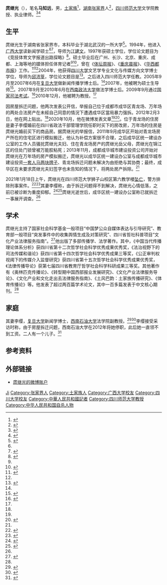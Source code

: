 {{Infobox person
| name = 庹继光
| image = 庹继光2011.jpg
| image_size = 270px
| birth_date = 1971年6月<ref>{{Cite news |url=http://spzx.sicnu.edu.cn/p/0/?StId=st_app_news_i_x636295967916230468 |title=文学院 |date=2017-05-05 |work=四川省高校师资培训中心 |accessdate=2021-01-18 |archive-date=2021-01-19 |archive-url=https://web.archive.org/web/20210119115629/http://spzx.sicnu.edu.cn/p/0/?StId=st_app_news_i_x636295967916230468 |dead-url=no }}</ref>
| birth_place = {{CHN}}[[湖南省|湖南省]][[张家界市|张家界市]]
| death_date = {{Death date and age|2021|1|18|1971|6}}
| death_place = {{CHN}}[[四川省|四川省]][[成都市|成都市]][[锦江区|锦江区]]
| death_cause = 坠楼
| nationality = {{PRC}}
| education = 博士
| job = 大学教师、律师
}}
'''庹继光'''（{{Bd|1971年|6月|2021年|1月18日|catIdx=Tuo}}），笔名'''马知远'''，男，[[土家族|土家族]]<ref>{{Cite web |title=庹继光：西部文化产业发展中的要素禀赋应用 |url=http://www.qhass.org/Page/ArtDis.aspx?id=7385 |accessdate=2021-01-19 |date=2015-01-14 |publisher=青海省社会科学院 |archive-date=2021-01-19 |archive-url=https://web.archive.org/web/20210119115634/http://www.qhass.org/Page/ArtDis.aspx?id=7385 |dead-url=no }}</ref>，[[湖南省|湖南]][[张家界市|张家界]]人<ref>{{cite journal |author1=庹继光 |author2=蹇莉 |title=社会楷模“网红化”传播现象辨析 |journal=编辑之友 |date=2018 |issue=8 |pages=71 |doi=10.13786/j.cnki.cn14-1066/g2.2018.8.014}}</ref>，[[四川师范大学|四川师范大学]]文学院教授、执业律师。<ref>{{Cite web|title=四川师范大学一教授坠楼身亡，生前曾为拆迁问题举报某官员|url=https://tech.sina.com.cn/roll/2021-01-18/doc-ikftpnnx8913339.shtml|date=2021-01-18|accessdate=2021-01-18|work=澎湃新闻|via=新浪|archive-date=2021-01-18|archive-url=https://web.archive.org/web/20210118141240/https://tech.sina.com.cn/roll/2021-01-18/doc-ikftpnnx8913339.shtml}}</ref><ref name="sicnu">{{Cite web|title=庹继光简介|url=http://mmc.sicnu.edu.cn/p/0/?StId=st_app_news_i_x636346791724560546|accessdate=2021-01-18|work=四川师范大学影视与传媒学院|archive-date=2021-01-18|archive-url=https://web.archive.org/web/20210118100948/http://mmc.sicnu.edu.cn/p/0/?StId=st_app_news_i_x636346791724560546|dead-url=no}}</ref>

== 生平 ==
庹继光生于湖南省张家界市，本科毕业于湖北武汉的一所大学<ref name="bookschina">{{Cite web |title=《奥林匹克传播论》 |url=http://www.bookschina.com/2491637.htm |accessdate=2021-01-19 |publisher=中国图书网 |archive-date=2021-01-19 |archive-url=https://web.archive.org/web/20210119115626/http://www.bookschina.com/2491637.htm |dead-url=no }}</ref>。1994年，他进入[[广西大学|广西大学]]读新闻学硕士<ref name="bookschina" /><ref name="xwcb">{{Cite web |title=1985级-2000级新闻学研究生 |url=https://xwcb.gxu.edu.cn/info/1123/2995.htm |accessdate=2021-01-19 |date=2018-12-08 |publisher=广西大学新闻传播学院 |archive-date=2020-08-12 |archive-url=https://web.archive.org/web/20200812064305/https://xwcb.gxu.edu.cn/info/1123/2995.htm |dead-url=no }}</ref>，导师为[[江建文|江建文]]，1997年获硕士学位，学位论文题目为《竞技体育文字报道出路探略》<ref>{{Cite web |title=竞技体育文字报道出路探略 |url=http://d.wanfangdata.com.cn/thesis/ChJUaGVzaXNOZXdTMjAyMDEwMjgSB1kzMDU3OTUaCHFvZWNqYjEx |accessdate=2021-01-19 |date=2013-12-24 |publisher=万方数据 |archive-date=2021-01-19 |archive-url=https://web.archive.org/web/20210119115629/http://d.wanfangdata.com.cn/thesis/ChJUaGVzaXNOZXdTMjAyMDEwMjgSB1kzMDU3OTUaCHFvZWNqYjEx |dead-url=no }}</ref>。硕士毕业后在广州、长沙、北京、重庆、成都、上海等地的媒体担任体育记者<ref name="bookschina" /><ref>{{cite journal |title=书讯：庹继光教授《奥林匹克传播论》出版 |journal=四川师范大学学报（社会科学版） |date=2007-11 |volume=34 |issue=6 |page=127 |url=https://wkxb.sicnu.edu.cn/ArticlePublished/t-1223.aspx |access-date=2021-01-18 |archive-date=2021-01-19 |archive-url=https://web.archive.org/web/20210119115631/https://wkxb.sicnu.edu.cn/ArticlePublished/t-1223.aspx |dead-url=no }}</ref>，曾在《[[体坛周报|体坛周报]]》、《[[重庆晨报|重庆晨报]]》、《[[华西都市报|华西都市报]]》工作。<ref name="infzm">{{Cite news |url=https://www.cqcb.com/headline/2021-01-19/3600801_pc.html |title=四川师大一教授坠亡，生前举报遭强拆，当地建设部门已介入调查 |date=2021-01-19 |work=南方周末 |via=上游新闻 |accessdate=2021-01-19 |archive-date=2021-01-19 |archive-url=https://web.archive.org/web/20210119115630/https://www.cqcb.com/headline/2021-01-19/3600801_pc.html |dead-url=no }}</ref><ref name="拆遷" />2004年，他获得[[四川大学|四川大学]]文艺学专业文化与传媒方向文学博士学位，导师为[[邱沛篁|邱沛篁]]，学位论文题目是{{單雙書名號轉換|中国当代传播研究中的理论体系建构}}<ref>{{Cite web |title=中国当代传播研究中的理论体系建构 |url=http://d.wanfangdata.com.cn/thesis/ChJUaGVzaXNOZXdTMjAyMDEwMjgSB1cwMjU4ODQaCHFvZWNqYjEx |accessdate=2021-01-19 |date=2006-12-08 |publisher=万方数据 |archive-date=2021-01-19 |archive-url=https://web.archive.org/web/20210119115629/http://d.wanfangdata.com.cn/thesis/ChJUaGVzaXNOZXdTMjAyMDEwMjgSB1cwMjU4ODQaCHFvZWNqYjEx |dead-url=no }}</ref>。之后进入四川师范大学任教。2005年9月至2007年6月在[[复旦大学|复旦大学]]做新闻传播学博士后。<ref name="拆遷" />2007年，他被聘为硕士生导师<ref name="ctdsb-18">{{Cite news |url=http://www.ctdsb.net/html/2021/0118/phenomenon364079.html |title=四川师大一教授今晨跳楼身亡，家人称他因拆迁问题患重度抑郁症 |date=2021-01-18 |work=楚天都市报 |accessdate=2021-01-24 |archive-date=2021-06-21 |archive-url=https://web.archive.org/web/20210621092757/https://www.ctdsb.net/html/2021/0118/phenomenon364079.html }}</ref>。2007年9月至2010年6月在[[西南政法大学|西南政法大学]]做法学博士后。2009年9月通过[[国家司法考试|国家司法考试]]。<ref name=拆遷>{{Cite news |url=https://finance.sina.com.cn/tech/2021-01-18/doc-ikftpnnx8925828.shtml |title=四川师范大学教授庹继光跳楼自尽，生前实名举报遭遇强拆 |date=2021-01-18 |work=财经 |via=新浪 |accessdate=2021-01-18 |archive-date=2021-10-14 |archive-url=https://web.archive.org/web/20211014001546/https://finance.sina.com.cn/tech/2021-01-18/doc-ikftpnnx8925828.shtml }}</ref>2010年12月，他被聘为教授。<ref name="infzm" />

因房屋拆迁问题，他两次发表公开信，举报自己位于成都市成华区青龙场、万年场的两处合法房产在未經自己同意的情況下遭遇成华区當局暴力强拆。2012年2月3日，他在网上贴出{{單雙書名號轉換|成都之大，放不下我一张平静的书桌！}}。<ref name="time-weekly" />2020年10月，他在微博发表文章{{單雙書名號轉換|举报[[蒲发友|蒲发友]]滥用职权、暴力拆除公民合法房产}}<ref name=拆遷/><ref name="youth">{{Cite news |url=http://news.youth.cn/sh/202101/t20210119_12671152.htm |title=四川师范大学文学院教授庹继光校内坠亡 校方回应 |date=2021-01-19 |work=中国青年网 |accessdate=2021-01-19}}</ref>。位于青龙场的住房是妻子李缨婚前在四川省政法干部管理学院任职时买下的房改房，万年场的住房是庹继光婚前买下的商品房。据庹继光的举报信，2011年9月成华区开始对青龙场房产所在的住宅区进行模拟搬迁，他认为补偿方案很不合理，之后成华区统一建设办公室的工作人员骚扰庹继光夫妇、住在青龙场房产的庹继光岳父母，庹继光在锦江区的住处门锁曾被万能胶粘死；2013年11月，成都成华城市建设投资公司开始对庹继光在万年场的房产模拟搬迁，庹继光以成华区统一建设办公室与成都成华城市建设投资[[一套人马两块牌子|一套人马两块牌子]]、青龙场拆迁问题未解决为由拒绝与其协商；最终，成华区在未要求庹继光夫妇签字也未告知的情况下，将两处房产拆除。<ref name="time-weekly" />

2021年1月18日上午，庹继光在四川师范大学狮子山校区第六教学楼[[跳落|坠亡]]，警方排除刑事案件。<ref>{{Cite web|title=四川师范大学教授庹继光疑跳楼身亡，曾公开举报遭遇“暴力拆迁”|url=https://new.qq.com/omn/20210118/20210118A09K2400.html|accessdate=2021-01-18|work=潇湘晨报 |date=2021-01-18}}</ref><ref name="ctdsb">{{Cite news |url=http://www.ctdsb.net/html/2021/0118/phenomenon364214.html |title=“良知学人马知远”之死 |date=2021-01-18 |work=极目新闻（楚天都市报） |accessdate=2021-01-19}}</ref>其妻李缨称，由于拆迁问题得不到解决，庹继光心情低落，之前已被诊断为重度抑郁。<ref>{{Cite news |url=https://www.jiemian.com/article/5560839.html |title=家属确认四川师范大学教授庹继光意外离世 |date=2021-01-18 |work=界面新闻 |accessdate=2021-01-24 |archive-date=2021-01-29 |archive-url=https://web.archive.org/web/20210129080244/https://www.jiemian.com/article/5560839.html }}</ref><ref name="time-weekly">{{Cite news |url=https://www.time-weekly.com/post/277963 |title=川师大坠亡教授之妻：在成华区政府给出答复前，我不会为丈夫举行葬礼 |date=2021-01-21 |work=时代周报 |accessdate=2021-01-24 |archive-date=2021-01-29 |archive-url=https://web.archive.org/web/20210129124350/https://www.time-weekly.com/post/277963 }}</ref>庹继光逝世后，成华区统一建设办公室称已就拆迁一事展开调查。<ref name="infzm" />

== 学术 ==
庹继光主持了国家社会科学基金一般项目“中国梦公众自媒体表达与引导研究”、教育部一般项目“突发事件中的收集舆情生成及对策研究”、四川省哲社科普项目“文化产业法律服务指南”。<ref>{{Cite news |url=http://liter.sicnu.edu.cn/_wx/_wx_home_news_i.aspx?iid=152095993694981053 |title=四川师范大学文学院2009——2016年省级以上科研项目立项简况 |date=2016-09-03 |work=四川师范大学文学院 |accessdate=2021-01-24 |archive-date=2021-01-30 |archive-url=https://web.archive.org/web/20210130014748/http://liter.sicnu.edu.cn/_wx/_wx_home_news_i.aspx?iid=152095993694981053 }}</ref>他出版了多部传播学、法学著作。其中，《中国当代传播理论体系分析》获四川省第十二次哲学社会科学优秀成果优秀奖，《法治视野下的司法传媒和谐论》获四川省第十四次哲学社会科学优秀成果三等奖，《公正审判权视阈下的传媒介入监督研究》获四川省第十五次哲学社会科学优秀成果优秀奖，《法律传播导论》获第七届四川省教育厅哲学社会科学科研成果三等奖。其他著作有《奥林匹克传播论》、《转型期中国西部报业发展研究》、《文化产业法律服务导论》、《文化产业和文化走出去法律服务指南》、《土风巴韵：土家族传播研究》、《体育传播论》等。他发表了超过两百篇学术论文，其中一百多篇发表于中文核心期刊。<ref name="sicnu" />

== 家庭 ==
其妻李缨，[[复旦大学|复旦大学]]新闻学博士，[[西南石油大学|西南石油大学]]法学院副教授。<ref>{{Cite news |url=http://www.huaxiahao.net/1615.html |title=四川师范大学文学院教授跳楼自杀 曾实名举报官员 家属：得知住房被强拆“彻底绝望” |date=2021-01-18 |work=华夏新闻-华夏早报 |accessdate=2021-01-24 |archive-date=2021-01-29 |archive-url=https://web.archive.org/web/20210129123444/http://www.huaxiahao.net/1615.html }}</ref><ref name="subao">{{Cite news |url=http://henan.china.com.cn/edu/2021-01/18/content_41432242.htm |title=四川高校教授在校中跳楼自尽 曾举报官员 |date=2021-01-18 |work=山东商报·速豹新闻网 |via=中国网 |accessdate=2021-01-19 |archive-date=2021-01-27 |archive-url=https://web.archive.org/web/20210127191720/http://henan.china.com.cn/edu/2021-01/18/content_41432242.htm }}</ref>李缨接受采访时称，由于房屋拆迁问题，西南石油大学在2012年将她停职，此后她一直领不到工资。二人有一个儿子。<ref name="gz-cmc">{{Cite news |url=https://huacheng.gz-cmc.com/pages/2021/01/19/619d3a3190714aa7b4203418e982fb8d.html |title=坠亡的川师大教授，曾举报官员暴力拆迁 |date=2021-01-19 |work=南风窗 |accessdate=2021-01-19}}</ref>

== 参考资料 ==
{{reflist|30em}}

== 外部链接 ==
* [https://weibo.com/u/2869164480 庹继光的微博账户]

{{Authority control}}
{{DEFAULTSORT:Tuo}}
[[Category:庹姓|Ji]]
[[Category:张家界人|Category:张家界人]]
[[Category:土家族人|Category:土家族人]]
[[Category:广西大学校友|Category:广西大学校友]]
[[Category:四川大学校友|Category:四川大学校友]]
[[Category:中華人民共和國記者|Category:中華人民共和國記者]]
[[Category:四川师范大学教授|Category:四川师范大学教授]]
[[Category:中华人民共和国自杀人物|Category:中华人民共和国自杀人物]]